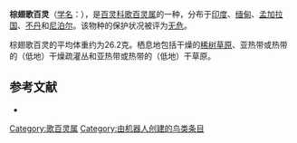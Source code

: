 {{Speciesbox
| name = 棕翅歌百灵
| image = Bengal bushlark (Mirafra assamica) in Kolkata W IMG 4592.jpg
| status = LC | status_system = IUCN3.1
| genus = Mirafra
| species = assamica
| authority = {{link-en|托马斯·霍斯菲尔德|Thomas Horsfield|Horsfield}}, 1840
| range_map = 
}}

'''棕翅歌百灵'''（[[学名|学名]]：{{lang|la|''Mirafra assamica''}}），是[[百灵科|百灵科]][[歌百灵属|歌百灵属]]的一种，分布于[[印度|印度]]、[[缅甸|缅甸]]、[[孟加拉国|孟加拉国]]、[[不丹|不丹]]和[[尼泊尔|尼泊尔]]。该物种的保护状况被评为[[无危|无危]]。

棕翅歌百灵的平均体重约为26.2克。栖息地包括干燥的[[稀树草原|稀树草原]]、亚热带或热带的（低地）干燥疏灌丛和亚热带或热带的（低地）干草原。

== 参考文献 ==
{{commons category|Mirafra assamica}}
*{{cite web|url=http://www.birdlife.org/datazone/speciesfactsheet.php?id=32282&m=0|title=Mirafra assamica|publisher=[[国际鸟盟|BirdLife.org]]|accessdate=2011-06-27}}
{{Taxonbar|from=Q779050}}

[[Category:歌百灵属|Category:歌百灵属]]
[[Category:由机器人创建的鸟类条目|Category:由机器人创建的鸟类条目]]